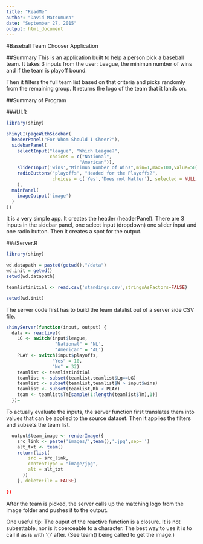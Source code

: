 ```yaml
---
title: "ReadMe"
author: "David Matsumura"
date: "September 27, 2015"
output: html_document
---
```


#Baseball Team Chooser Application

##Summary
This is an application built to help a person pick a baseball team.  It takes 3 inputs from the user: League, the minimun number of wins and if the team is playoff bound.

Then it filters the full team list based on that criteria and picks randomly from the remaining group.  It returns the logo of the team that it lands on.

##Summary of Program

###UI.R

```r
library(shiny)

shinyUI(pageWithSidebar(
  headerPanel("For Whom Should I Cheer?"),
  sidebarPanel(
    selectInput("league", "Which League?", 
                choices = c("National",
                           "American")),
    sliderInput('wins',"Minimun Number of Wins",min=1,max=100,value=50),
    radioButtons("playoffs", "Headed for the Playoffs?",
                 choices = c('Yes','Does not Matter'), selected = NULL, inline = FALSE)
    ),
  mainPanel(
    imageOutput('image')
  )
))
```

It is a very simple app.  It creates the header (headerPanel). There are 3 inputs in the sidebar panel, one select input (dropdown) one slider input and one radio button.  Then it creates a spot for the output.

###Server.R


```r
library(shiny)

wd.datapath = paste0(getwd(),"/data")
wd.init = getwd()
setwd(wd.datapath)

teamlistinitial <- read.csv('standings.csv',stringsAsFactors=FALSE)

setwd(wd.init)
```

The server code first has to build the team datalist out of a server side CSV file.

```r
shinyServer(function(input, output) {
  data <- reactive({ 
    LG <- switch(input$league,
                  "National" = 'NL',
                  "American" = 'AL')
    PLAY <- switch(input$playoffs,
                 "Yes" = 10,
                 "No" = 32)
    teamlist <- teamlistinitial
    teamlist <- subset(teamlist,teamlist$Lg==LG)
    teamlist <- subset(teamlist,teamlist$W > input$wins)
    teamlist <- subset(teamlist,Rk < PLAY)
    team <- teamlist$Tm[sample(1:length(teamlist$Tm),1)]
  })=
```

To actually evaluate the inputs, the server function first translates them into values that can be applied to the source dataset.  Then it applies the filters and subsets the team list.

```r
  output$team_image <- renderImage({
    src_link <- paste('images/',team(),'.jpg',sep='')
    alt_txt <- team()
    return(list(
        src = src_link,
        contentType = "image/jpg",
        alt = alt_txt
      ))
    }, deleteFile = FALSE)
  
})
```

After the team is picked, the server calls up the matching logo from the image folder and pushes it to the output.

One useful tip: The ouput of the reactive function is a closure. It is not subsettable, nor is it coerceable to a character.  The best way to use it is to call it as is with '()' after.  (See team() being called to get the image.)